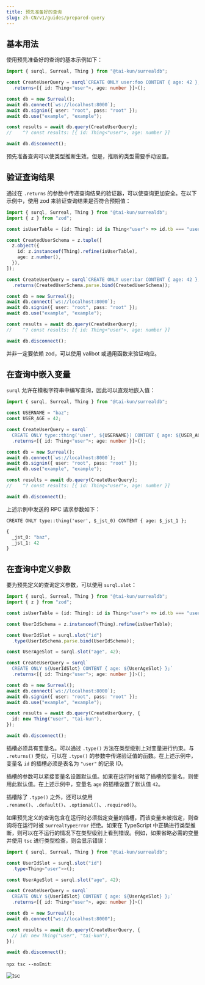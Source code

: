 ```yaml
---
title: 预先准备好的查询
slug: zh-CN/v1/guides/prepared-query
---
```


## 基本用法

使用预先准备好的查询的基本示例如下：

```ts
import { surql, Surreal, Thing } from "@tai-kun/surrealdb";

const CreateUserQuery = surql`CREATE ONLY user:foo CONTENT { age: 42 };`
  .returns<[{ id: Thing<"user">, age: number }]>();

const db = new Surreal();
await db.connect(`ws://localhost:8000`);
await db.signin({ user: "root", pass: "root" });
await db.use("example", "example");

const results = await db.query(CreateUserQuery);
//    ^? const results: [{ id: Thing<"user">, age: number }]

await db.disconnect();
```

预先准备查询可以使类型推断生效。但是，推断的类型需要手动设置。

## 验证查询结果

通过在 `.returns` 的参数中传递查询结果的验证器，可以使查询更加安全。在以下示例中，使用 zod 来验证查询结果是否符合预期值：

```ts
import { surql, Surreal, Thing } from "@tai-kun/surrealdb";
import { z } from "zod";

const isUserTable = (id: Thing): id is Thing<"user"> => id.tb === "user";

const CreatedUserSchema = z.tuple([
  z.object({
    id: z.instanceof(Thing).refine(isUserTable),
    age: z.number(),
  }),
]);

const CreateUserQuery = surql`CREATE ONLY user:bar CONTENT { age: 42 };`
  .returns(CreatedUserSchema.parse.bind(CreatedUserSchema));

const db = new Surreal();
await db.connect(`ws://localhost:8000`);
await db.signin({ user: "root", pass: "root" });
await db.use("example", "example");

const results = await db.query(CreateUserQuery);
//    ^? const results: [{ id: Thing<"user">, age: number }]

await db.disconnect();
```

并非一定要依赖 zod，可以使用 valibot 或通用函数来验证响应。

## 在查询中嵌入变量

`surql` 允许在模板字符串中编写查询，因此可以直观地嵌入值：

```ts
import { surql, Surreal, Thing } from "@tai-kun/surrealdb";

const USERNAME = "baz";
const USER_AGE = 42;

const CreateUserQuery = surql`
  CREATE ONLY type::thing('user', ${USERNAME}) CONTENT { age: ${USER_AGE} };`
  .returns<[{ id: Thing<"user">; age: number }]>();

const db = new Surreal();
await db.connect(`ws://localhost:8000`);
await db.signin({ user: "root", pass: "root" });
await db.use("example", "example");

const results = await db.query(CreateUserQuery);
//    ^? const results: [{ id: Thing<"user">, age: number }]

await db.disconnect();
```

上述示例中发送的 RPC 请求参数如下：

```text
CREATE ONLY type::thing('user', $_jst_0) CONTENT { age: $_jst_1 };
```

```ts
{
  _jst_0: "baz",
  _jst_1: 42
}
```

## 在查询中定义参数

要为预先定义的查询定义参数，可以使用 `surql.slot`：

```ts
import { surql, Surreal, Thing } from "@tai-kun/surrealdb";
import { z } from "zod";

const isUserTable = (id: Thing): id is Thing<"user"> => id.tb === "user";

const UserIdSchema = z.instanceof(Thing).refine(isUserTable);

const UserIdSlot = surql.slot("id")
  .type(UserIdSchema.parse.bind(UserIdSchema));

const UserAgeSlot = surql.slot("age", 42);

const CreateUserQuery = surql`
  CREATE ONLY ${UserIdSlot} CONTENT { age: ${UserAgeSlot} };`
  .returns<[{ id: Thing<"user">; age: number }]>();

const db = new Surreal();
await db.connect(`ws://localhost:8000`);
await db.signin({ user: "root", pass: "root" });
await db.use("example", "example");

const results = await db.query(CreateUserQuery, {
  id: new Thing("user", "tai-kun"),
});

await db.disconnect();
```

插槽必须具有变量名。可以通过 `.type()` 方法在类型级别上对变量进行约束。与 `.returns()` 类似，可以在 `.type()` 的参数中传递验证值的函数。在上述示例中，变量名 `id` 的插槽必须是表名为 `"user"` 的记录 ID。

插槽的参数可以紧接变量名设置默认值。如果在运行时省略了插槽的变量名，则使用此默认值。在上述示例中，变量名 `age` 的插槽设置了默认值 `42`。

插槽除了 `.type()` 之外，还可以使用 `.rename()`、`.default()`、`.optional()`、`.required()`。

如果预先定义的查询包含在运行时必须指定变量的插槽，而该变量未被指定，则查询将在运行时被 `SurrealTypeError` 拒绝。如果在 TypeScript 中正确进行类型推断，则可以在不运行的情况下在类型级别上看到错误。例如，如果省略必需的变量并使用 `tsc` 进行类型检查，则会显示错误：

```ts
import { surql, Surreal, Thing } from "@tai-kun/surrealdb";

const UserIdSlot = surql.slot("id")
  .type<Thing<"user">>();

const UserAgeSlot = surql.slot("age", 42);

const CreateUserQuery = surql`
  CREATE ONLY ${UserIdSlot} CONTENT { age: ${UserAgeSlot} };`
  .returns<[{ id: Thing<"user">, age: number }]>()

const db = new Surreal();
await db.connect("ws://localhost:8000");

const results = await db.query(CreateUserQuery, {
  // id: new Thing("user", "tai-kun"),
});

await db.disconnect();
```

`npx tsc --noEmit`:

![tsc](./tsc.png)
